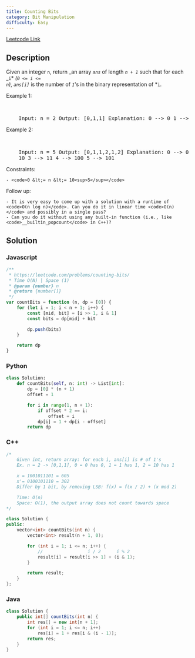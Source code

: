 ```yaml
---
title: Counting Bits
category: Bit Manipulation
difficulty: Easy
---
```


<Callout>

[Leetcode Link](https://leetcode.com/problems/counting-bits)

</Callout>

## Description

Given an integer <code>n</code>, return _an array _<code>ans</code>_ of length _<code>n + 1</code>_ such that for each _<code>i</code>\* _(<code>0 &lt;= i &lt;= n</code>)_, _<code>ans[i]</code>_ is the number of _<code>1</code>_&#39;s in the binary representation of \*<code>i</code>.

Example 1:

<br />

<pre className="overflow-x-auto">
	Input: n = 2 Output: [0,1,1] Explanation: 0 --&gt; 0 1 --&gt; 1 2 --&gt; 10
</pre>

Example 2:

<br />

<pre className="overflow-x-auto">
	Input: n = 5 Output: [0,1,1,2,1,2] Explanation: 0 --&gt; 0 1 --&gt; 1 2 --&gt;
	10 3 --&gt; 11 4 --&gt; 100 5 --&gt; 101
</pre>

Constraints:

    - <code>0 &lt;= n &lt;= 10<sup>5</sup></code>

Follow up:

    - It is very easy to come up with a solution with a runtime of <code>O(n log n)</code>. Can you do it in linear time <code>O(n)</code> and possibly in a single pass?
    - Can you do it without using any built-in function (i.e., like <code>__builtin_popcount</code> in C++)?

## Solution

### Javascript

```javascript
/**
 * https://leetcode.com/problems/counting-bits/
 * Time O(N) | Space (1)
 * @param {number} n
 * @return {number[]}
 */
var countBits = function (n, dp = [0]) {
	for (let i = 1; i < n + 1; i++) {
		const [mid, bit] = [i >> 1, i & 1]
		const bits = dp[mid] + bit

		dp.push(bits)
	}

	return dp
}
```

### Python

```python
class Solution:
    def countBits(self, n: int) -> List[int]:
        dp = [0] * (n + 1)
        offset = 1

        for i in range(1, n + 1):
            if offset * 2 == i:
                offset = i
            dp[i] = 1 + dp[i - offset]
        return dp

```

### C++

```cpp
/*
    Given int, return array: for each i, ans[i] is # of 1's
    Ex. n = 2 -> [0,1,1], 0 = 0 has 0, 1 = 1 has 1, 2 = 10 has 1

    x = 1001011101 = 605
    x'= 0100101110 = 302
    Differ by 1 bit, by removing LSB: f(x) = f(x / 2) + (x mod 2)

    Time: O(n)
    Space: O(1), the output array does not count towards space
*/

class Solution {
public:
    vector<int> countBits(int n) {
        vector<int> result(n + 1, 0);

        for (int i = 1; i <= n; i++) {
            //                 i / 2      i % 2
            result[i] = result[i >> 1] + (i & 1);
        }

        return result;
    }
};

```

### Java

```java
class Solution {
    public int[] countBits(int n) {
        int res[] = new int[n + 1];
        for (int i = 1; i <= n; i++)
            res[i] = 1 + res[i & (i - 1)];
        return res;
    }
}

```
